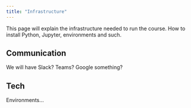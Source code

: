 ```yaml
---
title: "Infrastructure"
---
```


This page will explain the infrastructure needed to run the course. How to install Python, Jupyter, environments and such.

## Communication

We will have Slack? Teams? Google something?

## Tech

Environments...